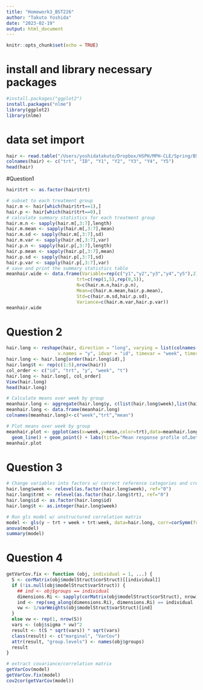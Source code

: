 ```yaml
---
title: "Homework3_BST226"
author: "Takuto Yoshida"
date: "2023-02-19"
output: html_document
---
```


```r
knitr::opts_chunk$set(echo = TRUE)
```

# install and library necessary packages
```r
#install.packages("ggplot2")
install.packages("nlme")
library(ggplot2)
library(nlme)
```

# data set import
```r
hair <- read.table("/Users/yoshidatakuto/Dropbox/HSPH/MPH-CLE/Spring/BST226/Homework/Assignment3/hair.txt")
colnames(hair) <- c("trt", "ID", "Y1", "Y2", "Y3", "Y4", "Y5") 
head(hair)
```

#Question1
```r
hair$trt <- as.factor(hair$trt)

# subset to each treatment group
hair.m <- hair[which(hair$trt==1),]
hair.p <- hair[which(hair$trt==0),]
# calculate summary statistics for each treatment group
hair.m.n <- sapply(hair.m[,3:7],length)
hair.m.mean <- sapply(hair.m[,3:7],mean)
hair.m.sd <- sapply(hair.m[,3:7],sd)
hair.m.var <- sapply(hair.m[,3:7],var)
hair.p.n <- sapply(hair.p[,3:7],length)
hair.p.mean <- sapply(hair.p[,3:7],mean)
hair.p.sd <- sapply(hair.p[,3:7],sd)
hair.p.var <- sapply(hair.p[,3:7],var)
# save and print the summary statistics table
meanhair.wide <- data.frame(Variable=rep(c("y1","y2","y3","y4","y5"),2),
                          trt=c(rep(1,5),rep(0,5)),
                          N=c(hair.m.n,hair.p.n),
                          Mean=c(hair.m.mean,hair.p.mean),
                          Std=c(hair.m.sd,hair.p.sd),
                          Variance=c(hair.m.var,hair.p.var))
meanhair.wide
```

# Question 2
```r
hair.long <- reshape(hair, direction = "long", varying = list(colnames(hair)[3:7]), 
                   v.names = "y", idvar = "id", timevar = "week", times = c(0, 8, 16, 24, 32))
hair.long <- hair.long[order(hair.long$id),]
hair.long$t <- rep(c(1:5),nrow(hair))
col_order <- c("id", "trt", "y", "week", "t")
hair.long <- hair.long[, col_order]
View(hair.long)
head(hair.long)
```

```r
# Calculate means over week by group
meanhair.long <- aggregate(hair.long$y, c(list(hair.long$week),list(hair.long$trt)), mean)
meanhair.long <- data.frame(meanhair.long)
colnames(meanhair.long)<-c("week","trt","mean")

# Plot means over week by group
meanhair.plot <- ggplot(aes(x=week,y=mean,color=trt),data=meanhair.long) +
  geom_line() + geom_point() + labs(title="Mean response profile of…between two groups",x="Time in Weeks", y="Mean Outcome Variable (units)",color="Treatment Group")
meanhair.plot
```


# Question 3
```r
# Change variables into factors w/ correct reference categories and create “position” variable
hair.long$week <- relevel(as.factor(hair.long$week), ref="0")
hair.long$trmt <- relevel(as.factor(hair.long$trt), ref="0")
hair.long$id <- as.factor(hair.long$id)
hair.long$t <- as.integer(hair.long$week)

# Run gls model w/ unstructured correlation matrix
model <- gls(y ~ trt + week + trt:week, data=hair.long, corr=corSymm(form=~t | id), method="REML", weights=varIdent(form=~1|week))
anova(model)
summary(model)
```

# Question 4
```r
getVarCov.fix <- function (obj, individual = 1, ...) {
  S <- corMatrix(obj$modelStruct$corStruct)[[individual]]
  if (!is.null(obj$modelStruct$varStruct)) {
    ## ind <- obj$groups == individual                                      # index from dataset
    dimensions.Ri <- sapply(corMatrix(obj$modelStruct$corStruct), nrow)     # dimentions from corMatrix()
    ind <- rep(seq_along(dimensions.Ri), dimensions.Ri) == individual       # index from dimensions
    vw <- 1/varWeights(obj$modelStruct$varStruct)[ind]
  }
  else vw <- rep(1, nrow(S))
  vars <- (obj$sigma * vw)^2
  result <- t(S * sqrt(vars)) * sqrt(vars)
  class(result) <- c("marginal", "VarCov")
  attr(result, "group.levels") <- names(obj$groups)
  result
}

# extract covariance/correlation matrix
getVarCov(model) 
getVarCov.fix(model)
cov2cor(getVarCov(model))
```








